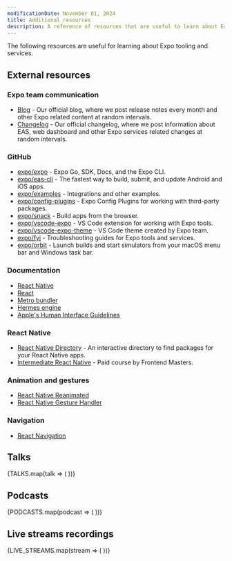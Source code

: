 ```yaml
---
modificationDate: November 01, 2024
title: Additional resources
description: A reference of resources that are useful to learn about Expo tooling and services.
---
```



The following resources are useful for learning about Expo tooling and services.

## External resources

### Expo team communication

- [Blog](https://expo.dev/blog) - Our official blog, where we post release notes every month and other Expo related content at random intervals.
- [Changelog](https://expo.dev/changelog) - Our official changelog, where we post information about EAS, web dashboard and other Expo services related changes at random intervals.

### GitHub

- [expo/expo](https://github.com/expo/expo) - Expo Go, SDK, Docs, and the Expo CLI.
- [expo/eas-cli](https://github.com/expo/eas-cli) - The fastest way to build, submit, and update Android and iOS apps.
- [expo/examples](https://github.com/expo/examples) - Integrations and other examples.
- [expo/config-plugins](https://github.com/expo/config-plugins) - Expo Config Plugins for working with third-party packages.
- [expo/snack](https://github.com/expo/snack) - Build apps from the browser.
- [expo/vscode-expo](https://github.com/expo/vscode-expo) - VS Code extension for working with Expo tools.
- [expo/vscode-expo-theme](https://github.com/expo/vscode-expo-theme) - VS Code theme created by Expo team.
- [expo/fyi](https://github.com/expo/fyi) - Troubleshooting guides for Expo tools and services.
- [expo/orbit](https://github.com/expo/orbit) - Launch builds and start simulators from your macOS menu bar and Windows task bar.

### Documentation

- [React Native](https://reactnative.dev/docs/getting-started)
- [React](https://react.dev/learn)
- [Metro bundler](https://metrobundler.dev/)
- [Hermes engine](https://hermesengine.dev/)
- [Apple's Human Interface Guidelines](https://developer.apple.com/design/human-interface-guidelines/guidelines/overview/)

### React Native

- [React Native Directory](https://reactnative.directory/) - An interactive directory to find packages for your React Native apps.
- [Intermediate React Native](https://frontendmasters.com/courses/intermediate-react-native/) - Paid course by Frontend Masters.

### Animation and gestures

- [React Native Reanimated](/versions/latest/sdk/reanimated/)
- [React Native Gesture Handler](/versions/latest/sdk/gesture-handler/)

### Navigation

- [React Navigation](https://reactnavigation.org/)

## Talks

<TalkGridWrapper>
  {TALKS.map(talk => (
    <TalkGridCell key={talk.videoId} {...talk} />
  ))}
</TalkGridWrapper>

## Podcasts

<TalkGridWrapper>
  {PODCASTS.map(podcast => (
    <TalkGridCell key={podcast.videoId ?? podcast.event} {...podcast} />
  ))}
</TalkGridWrapper>

## Live streams recordings

<TalkGridWrapper>
  {LIVE_STREAMS.map(stream => (
    <TalkGridCell key={stream.videoId} {...stream} />
  ))}
</TalkGridWrapper>
